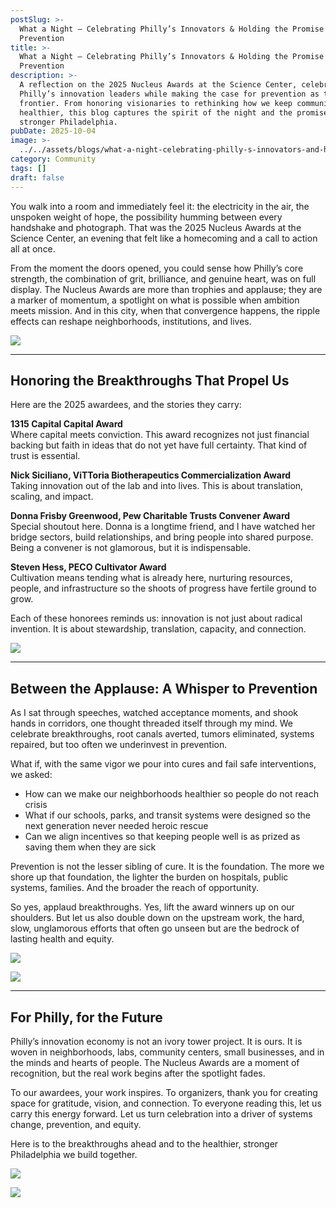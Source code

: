 ```yaml
---
postSlug: >-
  What a Night — Celebrating Philly’s Innovators & Holding the Promise of
  Prevention
title: >-
  What a Night — Celebrating Philly’s Innovators & Holding the Promise of
  Prevention
description: >-
  A reflection on the 2025 Nucleus Awards at the Science Center, celebrating
  Philly’s innovation leaders while making the case for prevention as the next
  frontier. From honoring visionaries to rethinking how we keep communities
  healthier, this blog captures the spirit of the night and the promise of a
  stronger Philadelphia.
pubDate: 2025-10-04
image: >-
  ../../assets/blogs/what-a-night-celebrating-philly-s-innovators-and-holding-the-promise-of-prevention/image.jpg
category: Community
tags: []
draft: false
---
```

You walk into a room and immediately feel it: the electricity in the air, the unspoken weight of hope, the possibility humming between every handshake and photograph. That was the 2025 Nucleus Awards at the Science Center, an evening that felt like a homecoming and a call to action all at once.

From the moment the doors opened, you could sense how Philly’s core strength, the combination of grit, brilliance, and genuine heart, was on full display. The Nucleus Awards are more than trophies and applause; they are a marker of momentum, a spotlight on what is possible when ambition meets mission. And in this city, when that convergence happens, the ripple effects can reshape neighborhoods, institutions, and lives.

![](../../assets/blogs/what-a-night-celebrating-philly-s-innovators-and-holding-the-promise-of-prevention/img-2952-6.jpg)

---

## Honoring the Breakthroughs That Propel Us

Here are the 2025 awardees, and the stories they carry:

**1315 Capital Capital Award**\
Where capital meets conviction. This award recognizes not just financial backing but faith in ideas that do not yet have full certainty. That kind of trust is essential.

**Nick Siciliano, ViTToria Biotherapeutics Commercialization Award**\
Taking innovation out of the lab and into lives. This is about translation, scaling, and impact.

**Donna Frisby Greenwood, Pew Charitable Trusts Convener Award**\
Special shoutout here. Donna is a longtime friend, and I have watched her bridge sectors, build relationships, and bring people into shared purpose. Being a convener is not glamorous, but it is indispensable.

**Steven Hess, PECO Cultivator Award**\
Cultivation means tending what is already here, nurturing resources, people, and infrastructure so the shoots of progress have fertile ground to grow.

Each of these honorees reminds us: innovation is not just about radical invention. It is about stewardship, translation, capacity, and connection.

![](../../assets/blogs/what-a-night-celebrating-philly-s-innovators-and-holding-the-promise-of-prevention/img-2953-7.jpg)

---

## Between the Applause: A Whisper to Prevention

As I sat through speeches, watched acceptance moments, and shook hands in corridors, one thought threaded itself through my mind. We celebrate breakthroughs, root canals averted, tumors eliminated, systems repaired, but too often we underinvest in prevention.

What if, with the same vigor we pour into cures and fail safe interventions, we asked:

* How can we make our neighborhoods healthier so people do not reach crisis
* What if our schools, parks, and transit systems were designed so the next generation never needed heroic rescue
* Can we align incentives so that keeping people well is as prized as saving them when they are sick

Prevention is not the lesser sibling of cure. It is the foundation. The more we shore up that foundation, the lighter the burden on hospitals, public systems, families. And the broader the reach of opportunity.

So yes, applaud breakthroughs. Yes, lift the award winners up on our shoulders. But let us also double down on the upstream work, the hard, slow, unglamorous efforts that often go unseen but are the bedrock of lasting health and equity.

![](../../assets/blogs/what-a-night-celebrating-philly-s-innovators-and-holding-the-promise-of-prevention/img-2957-2-2.jpg)

![](../../assets/blogs/what-a-night-celebrating-philly-s-innovators-and-holding-the-promise-of-prevention/img-2959-1.jpg)

---

## For Philly, for the Future

Philly’s innovation economy is not an ivory tower project. It is ours. It is woven in neighborhoods, labs, community centers, small businesses, and in the minds and hearts of people. The Nucleus Awards are a moment of recognition, but the real work begins after the spotlight fades.

To our awardees, your work inspires. To organizers, thank you for creating space for gratitude, vision, and connection. To everyone reading this, let us carry this energy forward. Let us turn celebration into a driver of systems change, prevention, and equity.

Here is to the breakthroughs ahead and to the healthier, stronger Philadelphia we build together.

![](../../assets/blogs/what-a-night-celebrating-philly-s-innovators-and-holding-the-promise-of-prevention/img-2955-4.jpg)

![](../../assets/blogs/what-a-night-celebrating-philly-s-innovators-and-holding-the-promise-of-prevention/img-2954-8.jpg)
